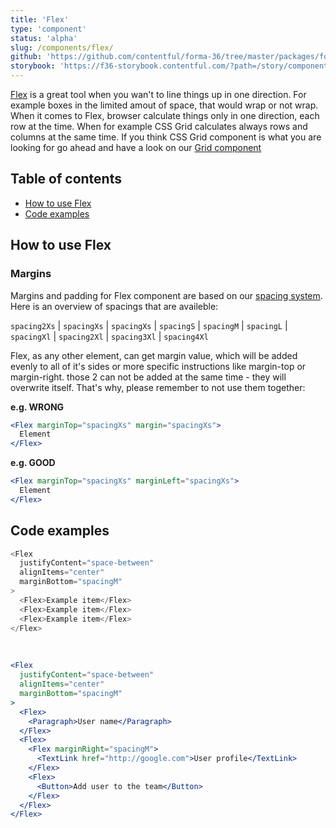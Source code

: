 ```yaml
---
title: 'Flex'
type: 'component'
status: 'alpha'
slug: /components/flex/
github: 'https://github.com/contentful/forma-36/tree/master/packages/forma-36-react-components/src/components/Flex'
storybook: 'https://f36-storybook.contentful.com/?path=/story/components-flex--default'
---
```


[Flex](https://developer.mozilla.org/en-US/docs/Glossary/Flex) is a great tool when you wan't to line things up in one direction. For example boxes in the limited amout of space, that would wrap or not wrap. When it comes to Flex, browser calculate things only in one direction, each row at the time. When for example CSS Grid calculates always rows and columns at the same time. If you think CSS Grid component is what you are looking for go ahead and have a look on our [Grid component](../Grid/Grid.md)

## Table of contents

- [How to use Flex](#how-to-use-flex)
- [Code examples](#code-examples)

## How to use Flex

### Margins

Margins and padding for Flex component are based on our [spacing system](https://f36.contentful.com/foundation/spacing/).
Here is an overview of spacings that are availeble:

`spacing2Xs` | `spacingXs` | `spacingXs` | `spacingS` | `spacingM` | `spacingL` | `spacingXl` | `spacing2Xl` | `spacing3Xl` | `spacing4Xl`

Flex, as any other element, can get margin value, which will be added evenly to all of it's sides or more specific instructions like margin-top or margin-right. those 2 can not be added at the same time - they will overwrite itself. That's why, please remember to not use them together:

**e.g. WRONG**

```jsx
<Flex marginTop="spacingXs" margin="spacingXs">
  Element
</Flex>
```

**e.g. GOOD**

```jsx
<Flex marginTop="spacingXs" marginLeft="spacingXs">
  Element
</Flex>
```

## Code examples

```js
<Flex
  justifyContent="space-between"
  alignItems="center"
  marginBottom="spacingM"
>
  <Flex>Example item</Flex>
  <Flex>Example item</Flex>
  <Flex>Example item</Flex>
</Flex>
```

<br />

```jsx
<Flex
  justifyContent="space-between"
  alignItems="center"
  marginBottom="spacingM"
>
  <Flex>
    <Paragraph>User name</Paragraph>
  </Flex>
  <Flex>
    <Flex marginRight="spacingM">
      <TextLink href="http://google.com">User profile</TextLink>
    </Flex>
    <Flex>
      <Button>Add user to the team</Button>
    </Flex>
  </Flex>
</Flex>
```

<br />
